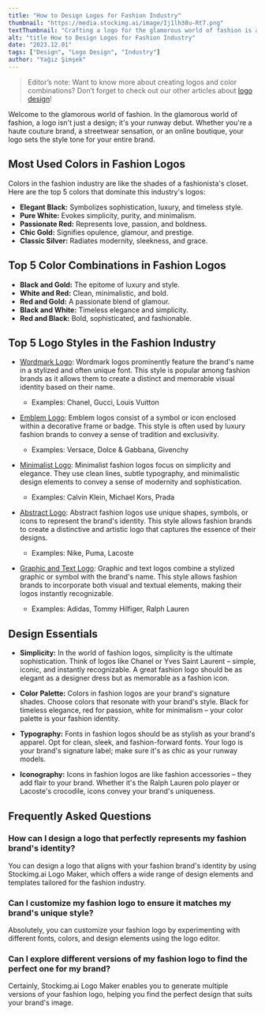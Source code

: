 ```yaml
---
title: "How to Design Logos for Fashion Industry"
thumbnail: "https://media.stockimg.ai/image/Ij1lh38u-Rt7.png"
textThumbnail: "Crafting a logo for the glamorous world of fashion is as easy as a runway debut with Stockimg.ai Logo Maker. It's user-friendly, AI-powered, and helps you create logos that set the style tone for your brand."
alt: "title How to Design Logos for Fashion Industry"
date: "2023.12.01"
tags: ["Design", "Logo Design", "Industry"]
author: "Yağız Şimşek"
---
```


<CustomImage
  src="https://raw.githubusercontent.com/Abdurrahman-Subh/mdx-blog/main/images/title-logo-fashion.png"
  alt="title How to Design Logos for Fashion Industry"
/>

> Editor’s note: Want to know more about creating logos and color combinations? Don’t forget to check out our other articles about [logo design](https://stockimg.ai/blog/logo-design)!

Welcome to the glamorous world of fashion. In the glamorous world of fashion, a logo isn't just a design; it's your runway debut. Whether you're a haute couture brand, a streetwear sensation, or an online boutique, your logo sets the style tone for your entire brand.

## Most Used Colors in Fashion Logos

Colors in the fashion industry are like the shades of a fashionista's closet. Here are the top 5 colors that dominate this industry's logos:

- **Elegant Black:** Symbolizes sophistication, luxury, and timeless style.
- **Pure White:** Evokes simplicity, purity, and minimalism.
- **Passionate Red:** Represents love, passion, and boldness.
- **Chic Gold:** Signifies opulence, glamour, and prestige.
- **Classic Silver:** Radiates modernity, sleekness, and grace.

## Top 5 Color Combinations in Fashion Logos

- **Black and Gold:** The epitome of luxury and style.
- **White and Red:** Clean, minimalistic, and bold.
- **Red and Gold:** A passionate blend of glamour.
- **Black and White:** Timeless elegance and simplicity.
- **Red and Black:** Bold, sophisticated, and fashionable.

## Top 5 Logo Styles in the Fashion Industry

- [Wordmark Logo](https://stockimg.ai/blog/design/how-to-design-wordmark-logos): Wordmark logos prominently feature the brand's name in a stylized and often unique font. This style is popular among fashion brands as it allows them to create a distinct and memorable visual identity based on their name.
  - Examples: Chanel, Gucci, Louis Vuitton

- [Emblem Logo](https://stockimg.ai/blog/design/how-to-design-emblem-logos): Emblem logos consist of a symbol or icon enclosed within a decorative frame or badge. This style is often used by luxury fashion brands to convey a sense of tradition and exclusivity.
  - Examples: Versace, Dolce & Gabbana, Givenchy

- [Minimalist Logo](https://stockimg.ai/blog/design/how-to-design-minimalist-logos): Minimalist fashion logos focus on simplicity and elegance. They use clean lines, subtle typography, and minimalistic design elements to convey a sense of modernity and sophistication.
  - Examples: Calvin Klein, Michael Kors, Prada

- [Abstract Logo](https://stockimg.ai/blog/design/how-to-design-abstract-logos): Abstract fashion logos use unique shapes, symbols, or icons to represent the brand's identity. This style allows fashion brands to create a distinctive and artistic logo that captures the essence of their designs.
  - Examples: Nike, Puma, Lacoste

- [Graphic and Text Logo](https://stockimg.ai/blog/design/how-to-design-text-and-graphic-logos): Graphic and text logos combine a stylized graphic or symbol with the brand's name. This style allows fashion brands to incorporate both visual and textual elements, making their logos instantly recognizable.
  - Examples: Adidas, Tommy Hilfiger, Ralph Lauren

## Design Essentials

- **Simplicity:** In the world of fashion logos, simplicity is the ultimate sophistication. Think of logos like Chanel or Yves Saint Laurent – simple, iconic, and instantly recognizable. A great fashion logo should be as elegant as a designer dress but as memorable as a fashion icon.

- **Color Palette:** Colors in fashion logos are your brand's signature shades. Choose colors that resonate with your brand's style. Black for timeless elegance, red for passion, white for minimalism – your color palette is your fashion identity.

- **Typography:** Fonts in fashion logos should be as stylish as your brand's apparel. Opt for clean, sleek, and fashion-forward fonts. Your logo is your brand's signature label; make sure it's as chic as your runway models.

- **Iconography:** Icons in fashion logos are like fashion accessories – they add flair to your brand. Whether it's the Ralph Lauren polo player or Lacoste's crocodile, icons convey your brand's uniqueness.

## Frequently Asked Questions

### How can I design a logo that perfectly represents my fashion brand's identity?
You can design a logo that aligns with your fashion brand's identity by using Stockimg.ai Logo Maker, which offers a wide range of design elements and templates tailored for the fashion industry.

### Can I customize my fashion logo to ensure it matches my brand's unique style?
Absolutely, you can customize your fashion logo by experimenting with different fonts, colors, and design elements using the logo editor.

### Can I explore different versions of my fashion logo to find the perfect one for my brand?
Certainly, Stockimg.ai Logo Maker enables you to generate multiple versions of your fashion logo, helping you find the perfect design that suits your brand's image.